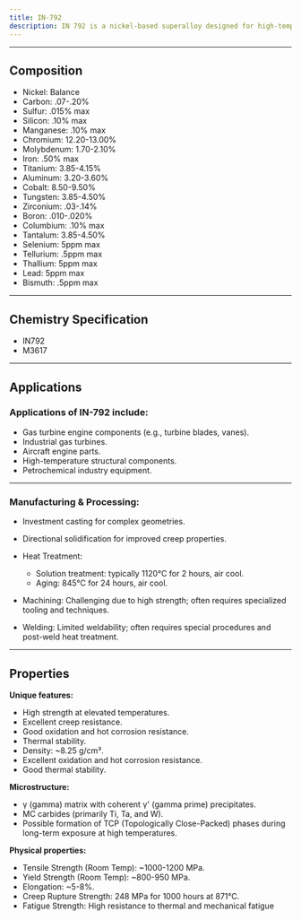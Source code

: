 ```yaml
---
title: IN-792
description: IN 792 is a nickel-based superalloy designed for high-temperature applications, particularly in gas turbine engines. N792's combination of high-temperature strength, creep resistance, and oxidation resistance makes it an excellent choice for advanced gas turbine applications where performance under extreme conditions is crucial. Some limitations of the alloy include complex processing requirements, challenging to machine and weld and higher cost compared to some other superalloys.
---
```


---


## Composition

<Card className='properties'>
  <ul>
    <li>Nickel: Balance</li>
    <li>Carbon: .07-.20%</li>
    <li>Sulfur: .015% max</li>
    <li>Silicon: .10% max</li>
    <li>Manganese: .10% max</li>
    <li>Chromium: 12.20-13.00%</li>
    <li>Molybdenum: 1.70-2.10%</li>
    <li>Iron: .50% max</li>
    <li>Titanium: 3.85-4.15%</li>
    <li>Aluminum: 3.20-3.60%</li>
    <li>Cobalt: 8.50-9.50%</li>
    <li>Tungsten: 3.85-4.50%</li>
    <li>Zirconium: .03-.14%</li>
    <li>Boron: .010-.020%</li>
    <li>Columbium: .10% max</li>
    <li>Tantalum: 3.85-4.50%</li>
    <li>Selenium: 5ppm max</li>
    <li>Tellurium: .5ppm max</li>
    <li>Thallium: 5ppm max</li>
    <li>Lead: 5ppm max</li>
    <li>Bismuth: .5ppm max</li>
  </ul>
</Card>

---

## Chemistry Specification

- IN792
- M3617

---

## Applications

### Applications of IN-792 include:

- Gas turbine engine components (e.g., turbine blades, vanes).
- Industrial gas turbines.
- Aircraft engine parts.
- High-temperature structural components.
- Petrochemical industry equipment.

---

### Manufacturing & Processing:

- Investment casting for complex geometries.
- Directional solidification for improved creep properties.

- Heat Treatment:

  - Solution treatment: typically 1120°C for 2 hours, air cool.
  - Aging: 845°C for 24 hours, air cool.

- Machining: Challenging due to high strength; often requires specialized tooling and techniques.
- Welding: Limited weldability; often requires special procedures and post-weld heat treatment.

---

## Properties

**Unique features:**

- High strength at elevated temperatures.
- Excellent creep resistance.
- Good oxidation and hot corrosion resistance.
- Thermal stability.
- Density: ~8.25 g/cm³.
- Excellent oxidation and hot corrosion resistance.
- Good thermal stability.

**Microstructure:**

- γ (gamma) matrix with coherent γ' (gamma prime) precipitates.
- MC carbides (primarily Ti, Ta, and W).
- Possible formation of TCP (Topologically Close-Packed) phases during long-term exposure at high temperatures.

**Physical properties:**

- Tensile Strength (Room Temp): ~1000-1200 MPa.
- Yield Strength (Room Temp): ~800-950 MPa.
- Elongation: ~5-8%.
- Creep Rupture Strength: 248 MPa for 1000 hours at 871°C.
- Fatigue Strength: High resistance to thermal and mechanical fatigue
